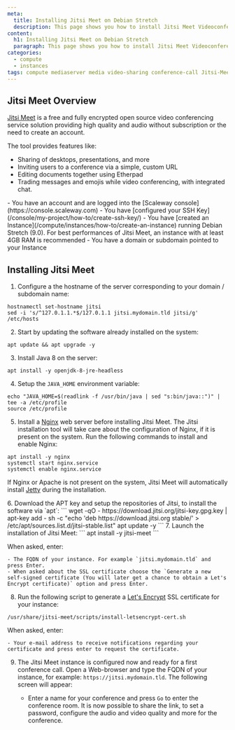 ```yaml
---
meta:
  title: Installing Jitsi Meet on Debian Stretch
  description: This page shows you how to install Jitsi Meet Videoconferencing on Debian Stretch
content:
  h1: Installing Jitsi Meet on Debian Stretch
  paragraph: This page shows you how to install Jitsi Meet Videoconferencing on Debian Stretch
categories: 
  - compute
  - instances
tags: compute mediaserver media video-sharing conference-call Jitsi-Meet Debian-Stretch
---
```


## Jitsi Meet Overview

[Jitsi Meet](https://jitsi.org/jitsi-meet/) is a free and fully encrypted open source video conferencing service solution providing high quality and audio without subscription or the need to create an account.

The tool provides features like:
* Sharing of desktops, presentations, and more
* Inviting users to a conference via a simple, custom URL
* Editing documents together using Etherpad
* Trading messages and emojis while video conferencing, with integrated chat.

<Message type="requirement">
  - You have an account and are logged into the [Scaleway console](https://console.scaleway.com)
  - You have [configured your SSH Key](/console/my-project/how-to/create-ssh-key/)
  - You have [created an Instance](/compute/instances/how-to/create-an-instance) running Debian Stretch (9.0). For best performances of Jitsi Meet, an instance with at least 4GB RAM is recommended
  - You have a domain or subdomain pointed to your Instance
</Message>

## Installing Jitsi Meet

1. Configure a the hostname of the server corresponding to your domain / subdomain name:
  ```
  hostnamectl set-hostname jitsi
  sed -i 's/^127.0.1.1.*$/127.0.1.1 jitsi.mydomain.tld jitsi/g' /etc/hosts
  ```
2. Start by updating the software already installed on the system:
  ```
  apt update && apt upgrade -y
  ```
3. Install Java 8 on the server:
  ```
  apt install -y openjdk-8-jre-headless
  ```
4. Setup the `JAVA_HOME` environment variable:
  ```
  echo "JAVA_HOME=$(readlink -f /usr/bin/java | sed "s:bin/java::")" | tee -a /etc/profile
  source /etc/profile
  ```
5. Install a [Nginx](https://nginx.org) web server before installing Jitsi Meet. The Jitsi installation tool will take care about the configuration of Nginx, if it is present on the system. Run the following commands to install and enable Nginx:
  ```
  apt install -y nginx
  systemctl start nginx.service
  systemctl enable nginx.service
  ```

  <Message type="important">
  
  If Nginx or Apache is not present on the system, Jitsi Meet will automatically install [Jetty](https://www.eclipse.org/jetty/) during the installation.

  </Message>
6. Download the APT key and setup the repositories of Jitsi, to install the software via `apt`:
  ```
  wget -qO - https://download.jitsi.org/jitsi-key.gpg.key | apt-key add -
  sh -c "echo 'deb https://download.jitsi.org stable/' > /etc/apt/sources.list.d/jitsi-stable.list"
  apt update -y
  ```
7. Launch the installation of Jitsi Meet:
  ```
  apt install -y jitsi-meet
  ```

  When asked, enter:

    - The FQDN of your instance. For example `jitsi.mydomain.tld` and press Enter.
    - When asked about the SSL certificate choose the `Generate a new self-signed certificate (You will later get a chance to obtain a Let's Encrypt certificate)` option and press Enter.
8. Run the following script to generate a [Let's Encrypt](https://letsencrypt.org) SSL certificate for your instance:
  ```
  /usr/share/jitsi-meet/scripts/install-letsencrypt-cert.sh
  ```

  When asked, enter:

    - Your e-mail address to receive notifications regarding your certificate and press enter to request the certificate.
9. The Jitsi Meet instance is configured now and ready for a first conference call. Open a Web-browser and type the FQDN of your instance, for example: `https://jitsi.mydomain.tld`. The following screen will appear:
    <Lightbox src="scaleway-jitsi_home_2.webp" alt="" />

   - Enter a name for your conference and press `Go` to enter the conference room. It is now possible to share the link, to set a password, configure the audio and video quality and more for the conference.

  <Lightbox src="scaleway-jitsi-meet-conf-call-2.webp" alt="" />
